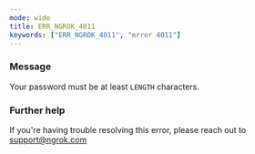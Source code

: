 ```yaml
---
mode: wide
title: ERR_NGROK_4011
keywords: ["ERR_NGROK_4011", "error 4011"]
---
```



### Message

Your password must be at least `LENGTH` characters.

<ErrorDetails />

### Further help

If you're having trouble resolving this error, please reach out to [support@ngrok.com](mailto:support@ngrok.com?subject=Help%20with%20ERR_NGROK_4011)
